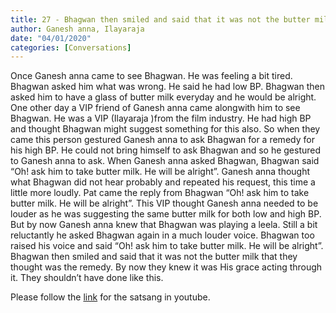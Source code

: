 ```yaml
---
title: 27 - Bhagwan then smiled and said that it was not the butter milk that they thought was the remedy. By now they knew it was His grace acting through it
author: Ganesh anna, Ilayaraja
date: "04/01/2020"
categories: [Conversations]
---
```

Once Ganesh anna came to see Bhagwan. He was feeling a bit tired. Bhagwan asked him what was wrong. He said he had low BP. Bhagwan then asked him to have a glass of butter milk everyday and he would be alright. One other day a VIP friend of Ganesh anna came alongwith him to see Bhagwan. He was a VIP (Ilayaraja )from the film industry. He had high BP and thought Bhagwan might suggest something for this also. So when they came this person gestured Ganesh anna to ask Bhagwan for a remedy for his high BP. He could not bring himself to ask Bhagwan and so he gestured to Ganesh anna to ask. When Ganesh anna asked Bhagwan, Bhagwan said "Oh! ask him to take butter milk. He will be alright". Ganesh anna thought what Bhagwan did not hear probably and repeated his request, this time a little more loudly. Pat came the reply from Bhagwan  "Oh! ask him to take butter milk. He will be alright". This VIP thought Ganesh anna needed to be louder as he was suggesting the same butter milk for both low and high BP. But by now Ganesh anna knew that Bhagwan was playing a leela. Still a bit reluctantly he asked Bhagwan again in a much louder voice. Bhagwan too raised his voice and said  "Oh! ask him to take butter milk. He will be alright". Bhagwan then smiled and said that it was not the butter milk that they thought was the remedy.  By now they knew it was His grace acting through it. They shouldn't have done like this.  
 
Please follow the [link](https://youtu.be/Uy6y2Ma_xxI?si=i4aFOFOKI-bvRGvJ) for the satsang in youtube.
